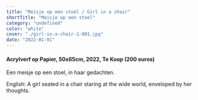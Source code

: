 ```yaml
---
title: "Meisje op een stoel / Girl in a chair"
shortTitle: "Meisje op een stoel"
category: "undefined"
color: "white"
cover: "./girl-in-a-chair-1-001.jpg"
date: "2022-01-01"
---
```

    
#### Acrylverf op Papier, 50x65cm, 2022, Te Koop (200 euros)
Een meisje op een stoel, in haar gedachten.

    
English: A girl seated in a chair staring at the wide world, enveloped by her thoughts.
